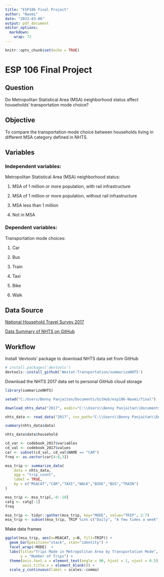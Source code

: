 ```yaml
---
title: "ESP106 Final Project"
author: "Naomi"
date: "2023-03-06"
output: pdf_document
editor_options: 
  markdown: 
    wrap: 72
---
```


```r
knitr::opts_chunk$set(echo = TRUE)
```

# ESP 106 Final Project

## Question

Do Metropolitan Statistical Area (MSA) neighborhood status affect
households' transportation mode choice?

## Objective

To compare the transportation mode choice between households living in
different MSA category defined in NHTS.

## Variables

### Independent variables:

Metropolitan Statistical Area (MSA) neighborhood status:

1.  MSA of 1 million or more population, with rail infrastructure

2.  MSA of 1 million or more population, without rail infrastructure

3.  MSA less than 1 million

4.  Not in MSA

### Dependent variables:

Transportation mode choices:

1.  Car

2.  Bus

3.  Train

4.  Taxi

5.  Bike

6.  Walk

## Data Source

[National Household Travel Survey 2017](https://nhts.ornl.gov/)

[Data Summary of NHTS on
GitHub](https://github.com/Westat-Transportation/summarizeNHTS.git)

## Workflow

Install 'devtools' package to download NHTS data set from GitHub

```r
# install.packages('devtools')
devtools::install_github('Westat-Transportation/summarizeNHTS')
```

Download the NHTS 2017 data set to personal GitHub cloud storage

```r
library(summarizeNHTS)

setwd("C:/Users/Benny Panjaitan/Documents/GitHub/esp106-Naomi/final")

download_nhts_data("2017", exdir="C:\\Users\\Benny Panjaitan\\Documents\\GitHub\\esp106-Naomi\\final")

nhts_data <- read_data("2017", csv_path="C:\\Users\\Benny Panjaitan\\Documents\\GitHub\\esp106-Naomi\\final")

summary(nhts_data$data)
```

```r
nhts_data$data$household
```

```r
cd_var <- codebook_2017$variables
cd_val <- codebook_2017$values
car <- subset(cd_val, cd_val$NAME == "CAR")
freq <- as.vector(car[4:8,3])
```



```r
msa_trip <- summarize_data(
    data = nhts_data,
    agg = "trip_count",
    label = TRUE,
    by = c("MSACAT","CAR","TAXI","WALK","BIKE","BUS","TRAIN")
)
```

```r
msa_trip <- msa_trip[,-8:-10]
catg <- catg[-1]
freq
```

```r
msa_trip <- tidyr::gather(msa_trip, key="MODE", value="TRIP", 2:7)
msa_trip <- subset(msa_trip, TRIP %in% c("Daily", "A few times a week", "A few times a month", "A few times a year", "Never"))

```


Make data frames

```r
ggplot(msa_trip, aes(x=MSACAT, y=N, fill=TRIP)) +  
  geom_bar(position="stack", stat="identity") +
  facet_wrap(~MODE)  + 
  labs(title="Trips Made in Metropolitan Area by Transportation Mode", 
       y = "Number of Trips") +
  theme(axis.text.x = element_text(angle = 90, hjust = 1, vjust = 0.5),
        axis.title.x = element_blank()) +
  scale_y_continuous(label = scales::comma)
```

